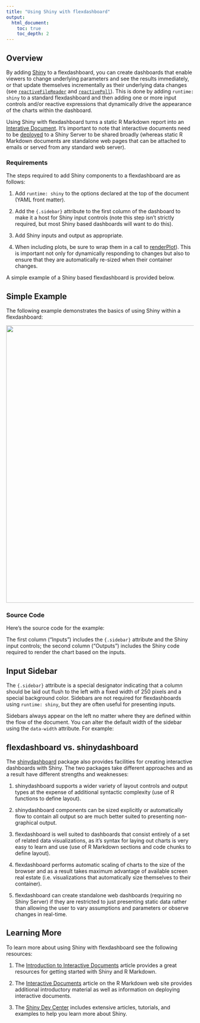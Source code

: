 ```yaml
---
title: "Using Shiny with flexdashboard"
output:
  html_document:
    toc: true
    toc_depth: 2
---
```


## Overview

By adding [Shiny](http://shiny.rstudio.com) to a flexdashboard, you can create dashboards that enable viewers to change underlying parameters and see the results immediately, or that update themselves incrementally as their underlying data changes (see [`reactiveFileReader`](http://shiny.rstudio.com/reference/shiny/latest/reactiveFileReader.html) and [`reactivePoll`](http://shiny.rstudio.com/reference/shiny/latest/reactivePoll.html)). This is done by adding `runtime: shiny` to a standard flexdashboard and then adding one or more input controls and/or reactive expressions that dynamically drive the appearance of the charts within the dashboard.

Using Shiny with flexdashboard turns a static R Markdown report into an [Interative Document](http://rmarkdown.rstudio.com/authoring_shiny.html). It's important to note that interactive documents need to be [deployed](http://rmarkdown.rstudio.com/authoring_shiny.html#deployment) to a Shiny Server to be shared broadly (whereas static R Markdown documents are standalone web pages that can be attached to emails or served from any standard web server).

### Requirements

The steps required to add Shiny components to a flexdashboard are as follows:

1. Add `runtime: shiny` to the options declared at the top of the document (YAML front matter).

2. Add the `{.sidebar}` attribute to the first column of the dashboard to make it a host for Shiny input controls (note this step isn't strictly required, but most Shiny based dashboards will want to do this).

3. Add Shiny inputs and output as appropriate.

4. When including plots, be sure to wrap them in a call to [renderPlot](http://shiny.rstudio.com/reference/shiny/latest/renderPlot.html)). This is important not only for dynamically responding to changes but also to ensure that they are automatically re-sized when their container changes.

A simple example of a Shiny based flexdashboard is provided below.

## Simple Example

The following example demonstrates the basics of using Shiny within a flexdashboard:

<img src="images/Shiny.png" width="865" height="745"/>

### Source Code

Here's the source code for the example:

<div id="shiny"></div>
<script type="text/javascript">loadSnippet('shiny')</script>

The first column ("Inputs") includes the `{.sidebar}` attribute and the Shiny input controls; the second column ("Outputs") includes the Shiny code required to render the chart based on the inputs.

## Input Sidebar

The `{.sidebar}` attribute is a special designator indicating that a column should be laid out flush to the left with a fixed width of 250 pixels and a special background color. Sidebars are not required for flexdashboards using `runtime: shiny`, but they are often useful for presenting inputs.

Sidebars always appear on the left no matter where they are defined within the flow of the document. You can alter the default width of the sidebar using the `data-width` attribute. For example:

<div id="sidebarwidth"></div>
<script type="text/javascript">loadSnippet('sidebarwidth')</script>


## flexdashboard vs. shinydashboard

The [shinydashboard](https://rstudio.github.io/shinydashboard/) package also provides facilities for creating interactive dashboards with Shiny. The two packages take different approaches and as a result have different strengths and weaknesses:

1. shinydashboard supports a wider variety of layout controls and output types at the expense of  additional syntactic complexity (use of R functions to define layout).

2. shinydashboard components can be sized explicitly or automatically flow to contain all output so are much better suited to presenting non-graphical output.

3. flexdashboard is well suited to dashboards that consist entirely of a set of related data visualizations, as it's syntax for laying out charts is very easy to learn and use (use of R Markdown sections and code chunks to define layout).

4. flexdashboard performs automatic scaling of charts to the size of the browser and as a result takes maximum advantage of available screen real estate (i.e. visualizations that automatically size themselves to their container).

3. flexdashboard can create standalone web dashboards (requiring no Shiny Server) if they are restricted to just presenting static data rather than allowing the user to vary assumptions and parameters or observe changes in real-time.

## Learning More

To learn more about using Shiny with flexdashboard see the following resources:

1. The [Introduction to Interactive Documents](http://shiny.rstudio.com/articles/interactive-docs.html) article provides a great resources for getting started with Shiny and R Markdown.

1. The [Interactive Documents](http://rmarkdown.rstudio.com/authoring_shiny.html) article on the R Markdown web site provides additional introductory material as well as information on deploying interactive documents.

2. The [Shiny Dev Center](http://shiny.rstudio.com) includes extensive articles, tutorials, and examples to help you learn more about Shiny.
